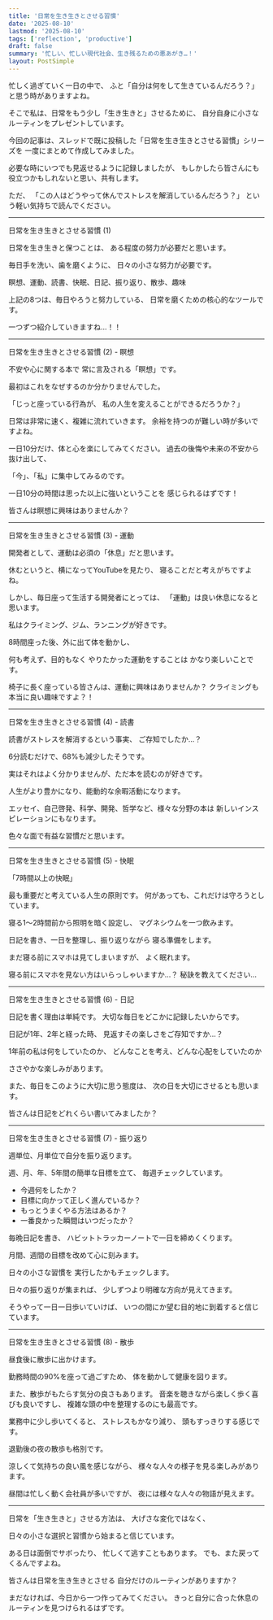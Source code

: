 ```yaml
---
title: '日常を生き生きとさせる習慣'
date: '2025-08-10'
lastmod: '2025-08-10'
tags: ['reflection', 'productive']
draft: false
summary: '忙しい、忙しい現代社会、生き残るための悪あがき…！'
layout: PostSimple
---
```


忙しく過ぎていく一日の中で、
ふと「自分は何をして生きているんだろう？」と思う時がありますよね。

そこで私は、日常をもう少し「生き生きと」させるために、
自分自身に小さなルーティンをプレゼントしています。

今回の記事は、スレッドで既に投稿した「日常を生き生きとさせる習慣」シリーズを
一度にまとめて作成してみました。

必要な時にいつでも見返せるように記録しましたが、
もしかしたら皆さんにも役立つかもしれないと思い、共有します。

ただ、
「この人はどうやって休んでストレスを解消しているんだろう？」
という軽い気持ちで読んでください。

---

日常を生き生きとさせる習慣 (1)

日常を生き生きと保つことは、
ある程度の努力が必要だと思います。

毎日手を洗い、歯を磨くように、
日々の小さな努力が必要です。

瞑想、運動、読書、快眠、日記、振り返り、散歩、趣味

上記の8つは、毎日やろうと努力している、
日常を磨くための核心的なツールです。

一つずつ紹介していきますね…！！

---

日常を生き生きとさせる習慣 (2) - 瞑想

不安や心に関する本で
常に言及される「瞑想」です。

最初はこれをなぜするのか分かりませんでした。

「じっと座っている行為が、
私の人生を変えることができるだろうか？」

日常は非常に速く、複雑に流れていきます。
余裕を持つのが難しい時が多いですよね。

一日10分だけ、体と心を楽にしてみてください。
過去の後悔や未来の不安から抜け出して、

「今」、「私」に集中してみるのです。

一日10分の時間は思った以上に強いということを
感じられるはずです！

皆さんは瞑想に興味はありませんか？

---

日常を生き生きとさせる習慣 (3) - 運動

開発者として、運動は必須の「休息」だと思います。

休むというと、横になってYouTubeを見たり、
寝ることだと考えがちですよね。

しかし、毎日座って生活する開発者にとっては、
「運動」は良い休息になると思います。

私はクライミング、ジム、ランニングが好きです。

8時間座った後、外に出て体を動かし、

何も考えず、目的もなく
やりたかった運動をすることは
かなり楽しいことです。

椅子に長く座っている皆さんは、運動に興味はありませんか？
クライミングも本当に良い趣味ですよ？！

---

日常を生き生きとさせる習慣 (4) - 読書

読書がストレスを解消するという事実、
ご存知でしたか…？

6分読むだけで、68%も減少したそうです。

実はそれはよく分かりませんが、ただ本を読むのが好きです。

人生がより豊かになり、能動的な余暇活動になります。

エッセイ、自己啓発、科学、開発、哲学など、様々な分野の本は
新しいインスピレーションにもなります。

色々な面で有益な習慣だと思います。

---

日常を生き生きとさせる習慣 (5) - 快眠

「7時間以上の快眠」

最も重要だと考えている人生の原則です。
何があっても、これだけは守ろうとしています。

寝る1〜2時間前から照明を暗く設定し、
マグネシウムを一つ飲みます。

日記を書き、一日を整理し、振り返りながら
寝る準備をします。

まだ寝る前にスマホは見てしまいますが、
よく眠れます。

寝る前にスマホを見ない方はいらっしゃいますか…？
秘訣を教えてください…

---

日常を生き生きとさせる習慣 (6) - 日記

日記を書く理由は単純です。
大切な毎日をどこかに記録したいからです。

日記が1年、2年と経った時、
見返すその楽しさをご存知ですか…？

1年前の私は何をしていたのか、
どんなことを考え、どんな心配をしていたのか

ささやかな楽しみがあります。

また、毎日をこのように大切に思う態度は、
次の日を大切にさせるとも思います。

皆さんは日記をどれくらい書いてみましたか？

---

日常を生き生きとさせる習慣 (7) - 振り返り

週単位、月単位で自分を振り返ります。

週、月、年、5年間の簡単な目標を立て、
毎週チェックしています。

- 今週何をしたか？
- 目標に向かって正しく進んでいるか？
- もっとうまくやる方法はあるか？
- 一番良かった瞬間はいつだったか？

毎晩日記を書き、
ハビットトラッカーノートで一日を締めくくります。

月間、週間の目標を改めて心に刻みます。

日々の小さな習慣を
実行したかもチェックします。

日々の振り返りが集まれば、
少しずつより明確な方向が見えてきます。

そうやって一日一日歩いていけば、
いつの間にか望む目的地に到着すると信じています。

---

日常を生き生きとさせる習慣 (8) - 散歩

昼食後に散歩に出かけます。

勤務時間の90%を座って過ごすため、
体を動かして健康を図ります。

また、散歩がもたらす気分の良さもあります。
音楽を聴きながら楽しく歩く喜びも良いですし、
複雑な頭の中を整理するのにも最高です。

業務中に少し歩いてくると、
ストレスもかなり減り、
頭もすっきりする感じです。

退勤後の夜の散歩も格別です。

涼しくて気持ちの良い風を感じながら、
様々な人々の様子を見る楽しみがあります。

昼間は忙しく動く会社員が多いですが、
夜には様々な人々の物語が見えます。

---

日常を「生き生きと」させる方法は、
大げさな変化ではなく、

日々の小さな選択と習慣から始まると信じています。

ある日は面倒でサボったり、
忙しくて逃すこともあります。
でも、また戻ってくるんですよね。

皆さんは日常を生き生きとさせる
自分だけのルーティンがありますか？

まだなければ、今日から一つ作ってみてください。
きっと自分に合った休息のルーティンを見つけられるはずです。
